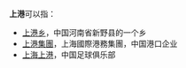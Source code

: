 '''上港'''可以指：

*[[上港乡|上港乡]]，中国河南省新野县的一个乡
*[[上港集團|上港集團]]，上海國際港務集團，中国港口企业
*[[上海上港|上海上港]]，中国足球俱乐部

{{Disambig|Cat=二字消歧义}}